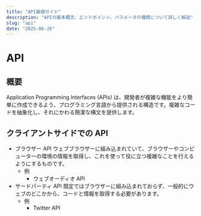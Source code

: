 ```yaml
---
title: "API基礎ガイド"
description: "APIの基本概念、エンドポイント、パラメータの種類について詳しく解説"
slug: "api"
date: "2025-06-26"
---
```


# API

## 概要

Application Programming Interfaces (APIs) は、開発者が複雑な機能をより簡単に作成できるよう、プログラミング言語から提供される構造です。複雑なコードを抽象化し、それにかわる簡潔な構文を提供します。

## クライアントサイドでの API

- ブラウザー API
  ウェブブラウザーに組み込まれていて、ブラウザーやコンピューターの環境の情報を取得し、これを使って役に立つ複雑なことを行えるようにするものです。
  - 例
    - ウェブオーディオ API
- サードパーティ API
  既定ではブラウザーに組み込まれておらず、一般的にウェブのどこかから、コードと情報を取得する必要があります。
  - 例
    - Twitter API
